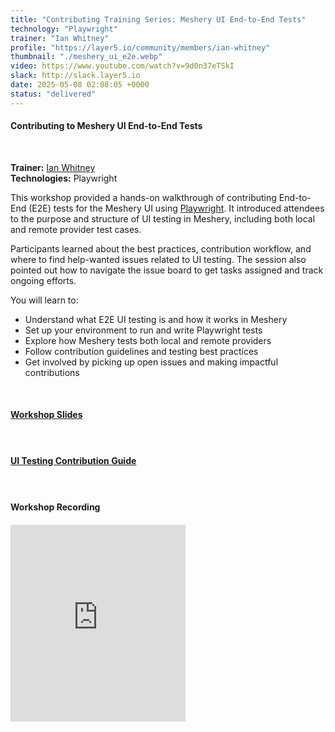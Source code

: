 ```yaml
---
title: "Contributing Training Series: Meshery UI End-to-End Tests"
technology: "Playwright"
trainer: "Ian Whitney"
profile: "https://layer5.io/community/members/ian-whitney"
thumbnail: "./meshery_ui_e2e.webp"
video: https://www.youtube.com/watch?v=9d0n37eTSkI
slack: http://slack.layer5.io
date: 2025-05-08 02:08:05 +0000
status: "delivered"
---
```


<h4>Contributing to Meshery UI End-to-End Tests</h4> <br />
<p>
<strong>Trainer:</strong> <a href="https://layer5.io/community/members/ian-whitney" target="_blank">Ian Whitney</a> <br />
<strong>Technologies:</strong> Playwright
</p>

<p>
This workshop provided a hands-on walkthrough of contributing End-to-End (E2E) tests for the Meshery UI using <a href="https://playwright.dev/" target="_blank">Playwright</a>. It introduced attendees to the purpose and structure of UI testing in Meshery, including both local and remote provider test cases.
</p>

<p>
Participants learned about the best practices, contribution workflow, and where to find help-wanted issues related to UI testing. The session also pointed out how to navigate the issue board to get tasks assigned and track ongoing efforts.
</p>

You will learn to:

<ul>
  <li>Understand what E2E UI testing is and how it works in Meshery</li>
  <li>Set up your environment to run and write Playwright tests</li>
  <li>Explore how Meshery tests both local and remote providers</li>
  <li>Follow contribution guidelines and testing best practices</li>
  <li>Get involved by picking up open issues and making impactful contributions</li>
</ul>

<br />
<h4 style="margin-bottom:1.25rem;"><a href="https://docs.google.com/presentation/d/1Vcq48Y0nLZsrKKFNYBJ5fm9bIcb2m6ZnYxq2azn6nlM/edit?slide=id.g35936fe4c88_0_0#slide=id.g35936fe4c88_0_0" target="_blank">Workshop Slides</a></h4>
<br />
<h4 style="margin-bottom:1.25rem;"><a href="https://docs.meshery.io/project/contributing/contributing-ui-tests#:~:text=To%20automate%20functional%20integration%20and,not%20break%20the%20existing%20functionality." target="_blank">UI Testing Contribution Guide</a></h4>
<br />
<h4 style="margin-bottom:1.25rem;">Workshop Recording</h4>

<iframe width="50%" src="https://www.youtube.com/embed/9d0n37eTSkI" loading="lazy" frameborder="0" allow="accelerometer; autoplay; clipboard-write; encrypted-media; gyroscope; picture-in-picture" style="min-height: 315px; min-width: 280px; margin:auto; text-align:center;" allowfullscreen></iframe>
<br />
<br />
